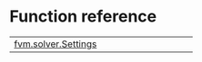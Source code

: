 # Function reference {.doc .doc-index}



| | |
| --- | --- |
| [fvm.solver.Settings](fvm.solver.Settings.qmd#library.python.fvm.solver.Settings) |  |